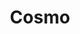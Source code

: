 ---
title : Cosmo
banner: https://cdn.dribbble.com/userupload/4084519/file/original-2f7d2700874c51f1984145a246abf213.png?resize=1024x768
---